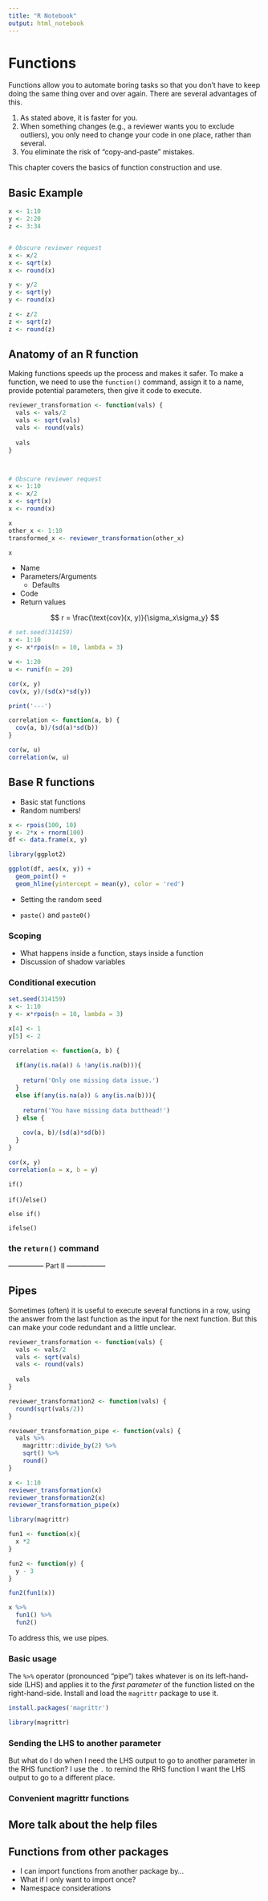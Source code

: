```yaml
---
title: "R Notebook"
output: html_notebook
---
```


# Functions

Functions allow you to automate boring tasks so that you don't have to keep doing the same thing over and over again. There are several advantages of this.

1. As stated above, it is faster for you.
2. When something changes (e.g., a reviewer wants you to exclude outliers), you only need to change your code in one place, rather than several.
3. You eliminate the risk of "copy-and-paste" mistakes.

This chapter covers the basics of function construction and use.

## Basic Example

```r
x <- 1:10
y <- 2:20
z <- 3:34


# Obscure reviewer request
x <- x/2
x <- sqrt(x)
x <- round(x)

y <- y/2
y <- sqrt(y)
y <- round(x)

z <- z/2
z <- sqrt(z)
z <- round(z)
```


## Anatomy of an R function

Making functions speeds up the process and makes it safer. To make a function, we need to use the `function()` command, assign it to a name, provide potential parameters, then give it code to execute.

```r
reviewer_transformation <- function(vals) {
  vals <- vals/2
  vals <- sqrt(vals)
  vals <- round(vals)
  
  vals 
}



# Obscure reviewer request
x <- 1:10
x <- x/2
x <- sqrt(x)
x <- round(x)

x
other_x <- 1:10
transformed_x <- reviewer_transformation(other_x)
```

```r
x
```


- Name
- Parameters/Arguments
    - Defaults
- Code
- Return values

$$
r = \frac{\text{cov}(x, y)}{\sigma_x\sigma_y}
$$


```r
# set.seed(314159)
x <- 1:10
y <- x*rpois(n = 10, lambda = 3)

w <- 1:20
u <- runif(n = 20)

cor(x, y)
cov(x, y)/(sd(x)*sd(y))

print('---')

correlation <- function(a, b) {
  cov(a, b)/(sd(a)*sd(b))
}

cor(w, u)
correlation(w, u)
```


## Base R functions

- Basic stat functions
- Random numbers!

```r
x <- rpois(100, 10)
y <- 2*x + rnorm(100)
df <- data.frame(x, y)

library(ggplot2)

ggplot(df, aes(x, y)) +
  geom_point() +
  geom_hline(yintercept = mean(y), color = 'red')
```

- Setting the random seed

- `paste()` and `paste0()` 

### Scoping

- What happens inside a function, stays inside a function
- Discussion of shadow variables

### Conditional execution

```r
set.seed(314159)
x <- 1:10
y <- x*rpois(n = 10, lambda = 3)

x[4] <- 1
y[5] <- 2

correlation <- function(a, b) {
  
  if(any(is.na(a)) & !any(is.na(b))){
    
    return('Only one missing data issue.')
  }
  else if(any(is.na(a)) & any(is.na(b))){
    
    return('You have missing data butthead!')
  } else {
    
    cov(a, b)/(sd(a)*sd(b))  
  }
}

cor(x, y)
correlation(a = x, b = y)
```


`if()`

`if()`/`else()`

`else if()`

`ifelse()`

### the `return()` command


--------------- Part II -----------------

## Pipes

Sometimes (often) it is useful to execute several functions in a row, using the answer from the last function as the input for the next function. But this can make your code redundant and a little unclear.

```r
reviewer_transformation <- function(vals) {
  vals <- vals/2
  vals <- sqrt(vals)
  vals <- round(vals)
  
  vals 
}

reviewer_transformation2 <- function(vals) {
  round(sqrt(vals/2))
}

reviewer_transformation_pipe <- function(vals) {
  vals %>%
    magrittr::divide_by(2) %>%
    sqrt() %>%
    round()
}

x <- 1:10
reviewer_transformation(x)
reviewer_transformation2(x)
reviewer_transformation_pipe(x)
```

```r
library(magrittr)

fun1 <- function(x){
  x *2
}

fun2 <- function(y) {
  y - 3
}

fun2(fun1(x))

x %>%
  fun1() %>%
  fun2()
```


To address this, we use pipes.

### Basic usage

The `%>%` operator (pronounced "pipe") takes whatever is on its left-hand-side (LHS) and applies it to the *first parameter* of the function listed on the right-hand-side. Install and load the `magrittr` package to use it.

```r
install.packages('magrittr')

library(magrittr)
```

### Sending the LHS to another parameter

But what do I do when I need the LHS output to go to another parameter in the RHS function? I use the `.` to remind the RHS function I want the LHS output to go to a different place.

<example using paste>

### Convenient magrittr functions


## More talk about the help files



## Functions from other packages

- I can import functions from another package by...
- What if I only want to import once?
- Namespace considerations

##
